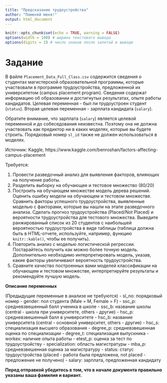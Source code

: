 ```yaml
---
title: "Предсказание трудоустройства"
author: "Поменяй меня!"
output: html_document
---
```


```r
knitr::opts_chunk$set(echo = TRUE, warning = FALSE)
options(width = 100) # ширина текстового вывода
options(digits = 3) # число знаков после запятой в выводе
```

# Задание

В файле `Placement_Data_Full_Class.csv` содержится сведения о студентах магистерской образовательной программы, которые участвовали в программе трудоустройства, предложенной их университетом (campus placement program). Сведения содержат информацию об образовании и достигнутых результатах, опыте работы кандидатов. Целевая переменная - был ли трудоустроен студент (`status`). Вторая целевая переменная - зарплата кандидата (`salary`).  

Обратите внимание, что зарплата (`salary`) является целевой переменной и до собеседования неизвестна. Поэтому она не должна участвовать как предиктор ни в каких моделях, которые вы будете строить. Порядковый номер `sl_id` также не должен использоваться в моделях.

Источник: Kaggle,
https://www.kaggle.com/benroshan/factors-affecting-campus-placement


Требуется:

  1. Провести разведочный анализ для выявления факторов, влияющих на получение работы.  
  2. Разделить выборку на обучающее и тестовое множество (80/20)
  3. Построить на обучающем множестве модель дерева решений. Оценить ошибку модели на обучающем и тестовом множестве. Сравнить факторы успешного трудоустройства, выявленные моделью с факторами, которые вы нашли на этапе разведочного анализа. Сделать прогноз трудоустройства (Placed/Not Placed) и вероятности трудоустройства для тестового множества. Выведите ранжированный список из 20 студентов с наибольшей вероятностью трудоустройства в виде таблицы (таблица должна быть в HTML-отчете, используйте, например, функцию `knitr::kable()`, чтобы ее получить).
  4. Повторить анализ с моделью логистической регрессии. Постарайтесь получить как можно более точную модель. Дополнительно необходимо интерпретировать модель, указав, какие факторы увеличивают вероятность трудоустройства. 
  5. Сравните качество построенных вами моделей классификации на обучающем и тестовом множестве, интерпретируйте результаты и рекомендуйте лучшую модель.


**Описание переменных**

(Предыдущие переменные в анализе не требуются)
- sl_no: порядковый номер
- gender: пол студента (Male = M, Female = F)
- ssc_p: средневзвешенный балл ученика в школе
- ssc_b: название школы (central - школа при университете, others - другие)
- hsc_p: средневзвешенный балл в университете 
- hsc_b: название университета (central - основной университет, others - другие)
- hsc_s: специализация высшего образования
- degree_p: средневзвешенная оценка по специализации 
- degree_t: специализация выпускника
- workex: наличие опыта работы
- etest_p: оценка за тест по трудоустройству
- specialization: область магистратуры
- mba_p: средневзвешенная оценка за магистратуру
- status: статус трудоустройства (placed - работа была предложена, not placed - предложение не получено)
- salary: зарплата, предложенная кандидату


**Перед отправкой убедитесь в том, что в начале документа правильно указаны ваша фамилия и вариант.**
